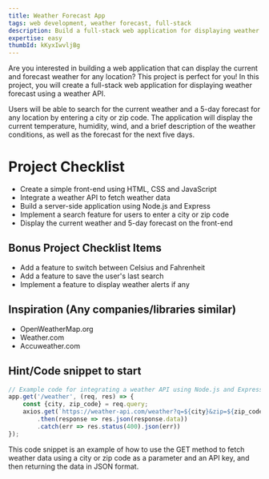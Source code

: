 ```yaml
---
title: Weather Forecast App
tags: web development, weather forecast, full-stack
description: Build a full-stack web application for displaying weather forecast.
expertise: easy
thumbId: kKyxIwvljBg
---
```

Are you interested in building a web application that can display the current and forecast weather for any location? This project is perfect for you! In this project, you will create a full-stack web application for displaying weather forecast using a weather API.

Users will be able to search for the current weather and a 5-day forecast for any location by entering a city or zip code. The application will display the current temperature, humidity, wind, and a brief description of the weather conditions, as well as the forecast for the next five days.

<h1>Project Checklist</h1>
<ul>
<li>Create a simple front-end using HTML, CSS and JavaScript</li>
<li>Integrate a weather API to fetch weather data</li>
<li>Build a server-side application using Node.js and Express</li>
<li>Implement a search feature for users to enter a city or zip code</li>
<li>Display the current weather and 5-day forecast on the front-end</li>
</ul>
<h2>Bonus Project Checklist Items</h2>
<ul>
<li>Add a feature to switch between Celsius and Fahrenheit</li>
<li>Add a feature to save the user's last search</li>
<li>Implement a feature to display weather alerts if any</li>
</ul>
<h2>Inspiration (Any companies/libraries similar)</h2>
<ul>
<li>OpenWeatherMap.org</li>
<li>Weather.com</li>
<li>Accuweather.com</li>
</ul>
<h2>Hint/Code snippet to start</h2>

```javascript
// Example code for integrating a weather API using Node.js and Express
app.get('/weather', (req, res) => {
    const {city, zip_code} = req.query;
    axios.get(`https://weather-api.com/weather?q=${city}&zip=${zip_code}&appid=YOUR_API_KEY`)
        .then(response => res.json(response.data))
        .catch(err => res.status(400).json(err))
});
```

This code snippet is an example of how to use the GET method to fetch weather data using a city or zip code as a parameter and an API key, and then returning the data in JSON format.
